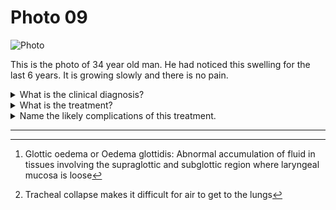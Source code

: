 # Photo 09

![Photo](/surgery/photo/09.jpeg)

This is the photo of 34 year old man. He had noticed this swelling for the last 6 years. It is growing slowly and there is no pain.

<details>
<summary>What is the clinical diagnosis?</summary>

Multinodular goiter

</details>

<details>
<summary>What is the treatment?</summary>

Subtotal thyroidectomy under general anaesthesia

</details>

<details>
<summary>Name the likely complications of this treatment.</summary>

Local complications

1. Haemorrhage
1. Liquefying haematoma
1. Wound infection
1. Laryngo-tracheitis
1. Pneumothorax
1. Air embolism

Special complications

1. Glottic oedema[^1], Tracheal collapse[^2]
1. Nerve injury
1. Endocrine changes

</details>

---

[^1]: Glottic oedema or Oedema glottidis: Abnormal accumulation of fluid in tissues involving the supraglottic and subglottic region where laryngeal mucosa is loose

[^2]: Tracheal collapse makes it difficult for air to get to the lungs
